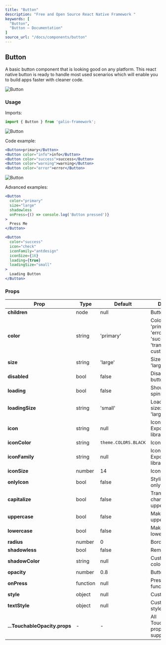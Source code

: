 ```yaml
---
title: "Button"
description: "Free and Open Source React Native Framework "
keywords: [
  "Button",
  "Button – Documentation"
]
source_url: "/docs/components/button"
---
```


## Button

A basic button component that is looking good on any platform. This react native button is ready to handle most used scenarios which will enable you to build apps faster with cleaner code.

![Button](/img/docs/button/button.png)

### Usage

Imports:

```jsx
import { Button } from 'galio-framework';
```

![Button](/img/docs/button/buttons_simple.png)

Code example:

```jsx
<Button>primary</Button>
<Button color="info">info</Button>
<Button color="success">success</Button>
<Button color="warning">warning</Button>
<Button color="error">error</Button>
```

![Button](/img/docs/button/buttons_advanced.png)

Advanced examples:

```jsx
<Button 
  color="primary" 
  size="large" 
  shadowless 
  onPress={() => console.log('Button pressed')}
>
  Press Me
</Button>

<Button 
  color="success" 
  icon="check" 
  iconFamily="antdesign"
  iconSize={16}
  loading={true}
  loadingSize="small"
>
  Loading Button
</Button>
```

### Props

| Prop           | Type         | Default             | Description                                                                                            |
| -------------- | ------------ | ------------------- | ------------------------------------------------------------------------------------------------------ |
| **children**   | node         | null                | Button content                                                                                          |
| **color**      | string       | 'primary'           | Color options: 'primary', 'theme', 'error', 'warning', 'success', 'transparent' or custom color        |
| **size**       | string       | 'large'             | Size options: 'large', 'small'                                                                         |
| **disabled**   | bool         | false               | Disables the button                                                                                    |
| **loading**    | bool         | false               | Shows loading spinner                                                                                  |
| **loadingSize**| string       | 'small'             | Loading spinner size: 'small', 'large'                                                                 |
| **icon**       | string       | null                | Icon name from Expo's icon library                                                                     |
| **iconColor**  | string       | `theme.COLORS.BLACK`  | Icon color                                                                                             |
| **iconFamily** | string       | null                | Icon family from Expo's icon library                                                                   |
| **iconSize**   | number       | 14                  | Icon size                                                                                              |
| **onlyIcon**   | bool         | false               | Styling for icon-only buttons                                                                          |
| **capitalize** | bool         | false               | Transforms first character to uppercase                                                                |
| **uppercase**  | bool         | false               | Makes all letters uppercase                                                                            |
| **lowercase**  | bool         | false               | Makes all letters lowercase                                                                            |
| **radius**     | number       | 0                   | Border radius                                                                                          |
| **shadowless** | bool         | false               | Removes shadow                                                                                         |
| **shadowColor**| string       | null                | Custom shadow color                                                                                    |
| **opacity**    | number       | 0.8                 | Button opacity                                                                                         |
| **onPress**    | function     | null                | Press handler function                                                                                 |
| **style**      | object       | null                | Custom styles                                                                                          |
| **textStyle**  | object       | null                | Custom text styles                                                                                     |
| **...TouchableOpacity.props** | - | - | All TouchableOpacity props are supported |